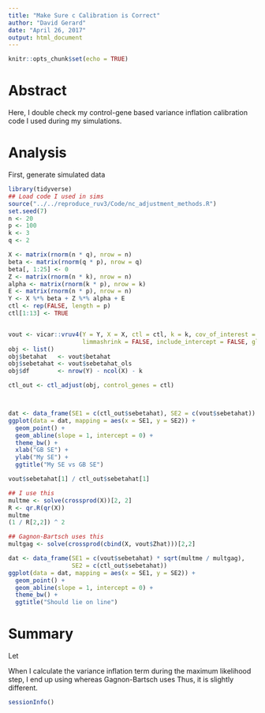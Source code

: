 ```yaml
---
title: "Make Sure c Calibration is Correct"
author: "David Gerard"
date: "April 26, 2017"
output: html_document
---
```


```r
knitr::opts_chunk$set(echo = TRUE)
```

# Abstract
Here, I double check my control-gene based variance inflation calibration code I used during my simulations.

# Analysis

First, generate simulated data
```r
library(tidyverse)
## Load code I used in sims
source("../../reproduce_ruv3/Code/nc_adjustment_methods.R")
set.seed(7)
n <- 20
p <- 100
k <- 3
q <- 2

X <- matrix(rnorm(n * q), nrow = n)
beta <- matrix(rnorm(q * p), nrow = q)
beta[, 1:25] <- 0
Z <- matrix(rnorm(n * k), nrow = n)
alpha <- matrix(rnorm(k * p), nrow = k)
E <- matrix(rnorm(n * p), nrow = n)
Y <- X %*% beta + Z %*% alpha + E
ctl <- rep(FALSE, length = p)
ctl[1:13] <- TRUE


vout <- vicar::vruv4(Y = Y, X = X, ctl = ctl, k = k, cov_of_interest = 2, likelihood = "normal",
                     limmashrink = FALSE, include_intercept = FALSE, gls = TRUE)
obj <- list()
obj$betahat   <- vout$betahat
obj$sebetahat <- vout$sebetahat_ols
obj$df        <- nrow(Y) - ncol(X) - k

ctl_out <- ctl_adjust(obj, control_genes = ctl)



dat <- data_frame(SE1 = c(ctl_out$sebetahat), SE2 = c(vout$sebetahat))
ggplot(data = dat, mapping = aes(x = SE1, y = SE2)) +
  geom_point() +
  geom_abline(slope = 1, intercept = 0) +
  theme_bw() +
  xlab("GB SE") +
  ylab("My SE") +
  ggtitle("My SE vs GB SE")

vout$sebetahat[1] / ctl_out$sebetahat[1]

## I use this
multme <- solve(crossprod(X))[2, 2]
R <- qr.R(qr(X))
multme
(1 / R[2,2]) ^ 2

## Gagnon-Bartsch uses this
multgag <- solve(crossprod(cbind(X, vout$Zhat)))[2,2]

dat <- data_frame(SE1 = c(vout$sebetahat) * sqrt(multme / multgag),
                  SE2 = c(ctl_out$sebetahat))
ggplot(data = dat, mapping = aes(x = SE1, y = SE2)) +
  geom_point() +
  geom_abline(slope = 1, intercept = 0) +
  theme_bw() +
  ggtitle("Should lie on line")
```

# Summary
Let
\begin{align}
a := (X^TX)^{-1}[2,2]\\
b := ([X,Z]^T[X,Z])^{-1}[2,2]
\end{align}

When I calculate the variance inflation term during the maximum likelihood step, I end up using
\begin{align}
b\sigma_i^2 \frac{1}{m}\sum \frac{\beta_i^2}{a\sigma_i^2}\\
=\frac{b}{a}\sigma_i^2 \frac{1}{m}\sum \frac{\beta_i^2}{\sigma_i^2}.
\end{align}
whereas Gagnon-Bartsch uses
\begin{align}
b\sigma_i^2 \frac{1}{m}\sum \frac{\beta_i^2}{b\sigma_i^2}\\
=\sigma_i^2 \frac{1}{m}\sum \frac{\beta_i^2}{\sigma_i^2}.
\end{align}
Thus, it is slightly different.



```r
sessionInfo()
```
